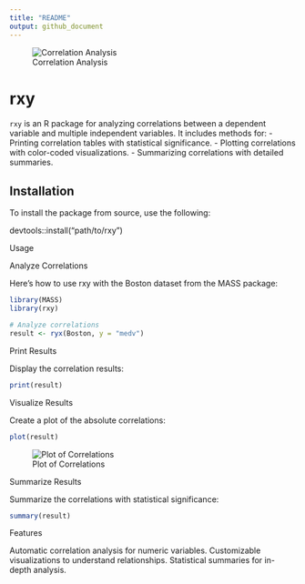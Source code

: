 ```yaml
---
title: "README"
output: github_document
---
```

![Correlation Analysis](correlation.png)

# rxy

`rxy` is an R package for analyzing correlations between a dependent variable and multiple independent variables. It includes methods for:
- Printing correlation tables with statistical significance.
- Plotting correlations with color-coded visualizations.
- Summarizing correlations with detailed summaries.

## Installation

To install the package from source, use the following:

devtools::install("path/to/rxy")

Usage

Analyze Correlations

Here’s how to use rxy with the Boston dataset from the MASS package:
```r
library(MASS)
library(rxy)

# Analyze correlations
result <- ryx(Boston, y = "medv")

```

Print Results

Display the correlation results:
```r
print(result)
```

Visualize Results

Create a plot of the absolute correlations:
```r
plot(result)

```
![Plot of Correlations](man/figures/plot_result.png)


Summarize Results

Summarize the correlations with statistical significance:
```r
summary(result)
```

Features

  Automatic correlation analysis for numeric variables.
  Customizable visualizations to understand relationships.
  Statistical summaries for in-depth analysis.


